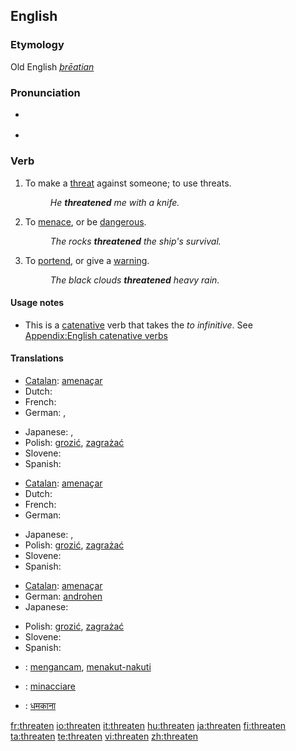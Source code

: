 ==English==

===Etymology===
Old English ''[[þrēatian]]''

===Pronunciation===
* {{a|UK}} {{IPA|/ˈθret.ən/}}
* {{audio|en-us-threaten.ogg|Audio (US)}}

===Verb===
{{en-verb}}

# To make a [[threat]] against someone; to use threats.
#: ''He '''threatened''' me with a knife.''
# To [[menace]], or be [[dangerous]].
#: ''The rocks '''threatened''' the ship's survival.''
# To [[portend]], or give a [[warning]].
#: ''The black clouds '''threatened''' heavy rain.''

====Usage notes====
* This is a [[catenative]] verb that takes the ''to infinitive''. See [[Appendix:English catenative verbs]]

====Translations====
{{trans-top|To make a threat against someone; to use threats}}
* [[Catalan]]: [[amenaçar]]
* Dutch: {{t+|nl|bedreigen}}
* French: {{t+|fr|menacer}}
* German: {{t-|de|drohen}}, {{t+|de|bedrohen}}
{{trans-mid}}
* Japanese: {{t|ja|脅す|tr=odosu|sc=Jpan}}, {{t|ja|脅迫する|tr=kyōhaku suru|sc=Jpan}}
* Polish: [[grozić]], [[zagrażać]]
* Slovene: {{t+|sl|groziti}}
* Spanish: {{t+|es|amenazar}}
{{trans-bottom}}

{{trans-top|To menace, or be dangerous}}
* [[Catalan]]: [[amenaçar]]
* Dutch: {{t+|nl|bedreigen}}
* French: {{t+|fr|menacer}}
* German: {{t+|de|bedrohen}}
{{trans-mid}}
* Japanese: {{t|ja|脅かす|tr=obiyakasu|sc=Jpan}}, {{t|ja|威嚇する|tr=ikaku suru|sc=Jpan}}
* Polish: [[grozić]], [[zagrażać]]
* Slovene: {{t+|sl|groziti}}
* Spanish: {{t+|es|amenazar}}
{{trans-bottom}}

{{trans-top|To portend, or give a warning}}
* [[Catalan]]: [[amenaçar]]
* German: [[androhen]]
* Japanese: {{t|ja|威嚇する|tr=ikaku suru|sc=Jpan}}
{{trans-mid}}
* Polish: [[grozić]], [[zagrażać]]
* Slovene: {{t+|sl|groziti}}
* Spanish: {{t+|es|amenazar}}
{{trans-bottom}}

{{ttbc-top}}
* {{ttbc|Indonesian}}: [[ancam|mengancam]], [[takut|menakut-nakuti]]
* {{ttbc|Italian}}: [[minacciare]]
{{ttbc-mid}}
* {{ttbc|Hindi}}: [[धमकाना]]
{{ttbc-bottom}}

[[fr:threaten]]
[[io:threaten]]
[[it:threaten]]
[[hu:threaten]]
[[ja:threaten]]
[[fi:threaten]]
[[ta:threaten]]
[[te:threaten]]
[[vi:threaten]]
[[zh:threaten]]